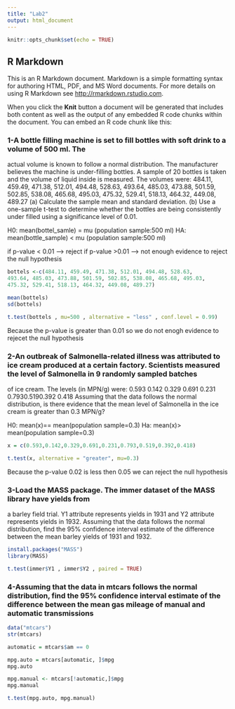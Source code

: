 ---
title: "Lab2"
output: html_document
---

```{r setup, include=FALSE}
knitr::opts_chunk$set(echo = TRUE)
```

## R Markdown

This is an R Markdown document. Markdown is a simple formatting syntax for authoring HTML, PDF, and MS Word documents. For more details on using R Markdown see <http://rmarkdown.rstudio.com>.

When you click the **Knit** button a document will be generated that includes both content as well as the output of any embedded R code chunks within the document. You can embed an R code chunk like this:

### 1-A bottle filling machine is set to fill bottles with soft drink to a volume of 500 ml. The
actual volume is known to follow a normal distribution. The manufacturer believes the
machine is under-filling bottles. A sample of 20 bottles is taken and the volume of liquid
inside is measured.
The volumes were: 484.11, 459.49, 471.38, 512.01, 494.48, 528.63, 493.64, 485.03, 473.88,
501.59, 502.85, 538.08, 465.68, 495.03, 475.32, 529.41, 518.13, 464.32, 449.08, 489.27
(a) Calculate the sample mean and standard deviation.
(b) Use a one-sample t-test to determine whether the bottles are being consistently
under filled using a significance level of 0.01.

H0: mean(bottel_samle) = mu (population sample:500 ml)
HA: mean(bottle_sample) < mu (population sample:500 ml)

if p-value < 0.01 --> reject
if p-value >0.01 --> not enough evidence to reject the null hypothesis


```{r}
bottels <-c(484.11, 459.49, 471.38, 512.01, 494.48, 528.63,
493.64, 485.03, 473.88, 501.59, 502.85, 538.08, 465.68, 495.03,
475.32, 529.41, 518.13, 464.32, 449.08, 489.27)

mean(bottels)
sd(bottels)

t.test(bottels , mu=500 , alternative = "less" , conf.level = 0.99)

```
Because the p-value is greater than 0.01 so we do not enogh evidence to rejecet the null hypothesis

### 2-An outbreak of Salmonella-related illness was attributed to ice cream produced at a certain factory. Scientists measured the level of Salmonella in 9 randomly sampled batches
of ice cream.
The levels (in MPN/g) were: 0.593 0.142 0.329 0.691 0.231 0.7930.5190.392 0.418
Assuming that the data follows the normal distribution, is there evidence that the mean
level of Salmonella in the ice cream is greater than 0.3 MPN/g?

H0: mean(x)== mean(population sample=0.3)
Ha: mean(x)> mean(population sample=0.3)

```{r}
x = c(0.593,0.142,0.329,0.691,0.231,0.793,0.519,0.392,0.418)

t.test(x, alternative = "greater", mu=0.3)


```
Because the p-value 0.02 is less then 0.05 we can reject the null hypothesis

### 3-Load the MASS package. The immer dataset of the MASS library have yields from
a barley field trial. Y1 attribute represents yields in 1931 and Y2 attribute represents
yields in 1932. Assuming that the data follows the normal distribution, find the 95%
confidence interval estimate of the difference between the mean barley yields of 1931 and
1932.

```{r}
install.packages("MASS")
library(MASS)


```


```{r}
t.test(immer$Y1 , immer$Y2 , paired = TRUE)
```

### 4-Assuming that the data in mtcars follows the normal distribution, find the 95% confidence interval estimate of the difference between the mean gas mileage of manual and automatic transmissions


```{r}
data("mtcars")
str(mtcars)

automatic = mtcars$am == 0

mpg.auto = mtcars[automatic, ]$mpg
mpg.auto

mpg.manual <- mtcars[!automatic,]$mpg
mpg.manual

t.test(mpg.auto, mpg.manual)
```




